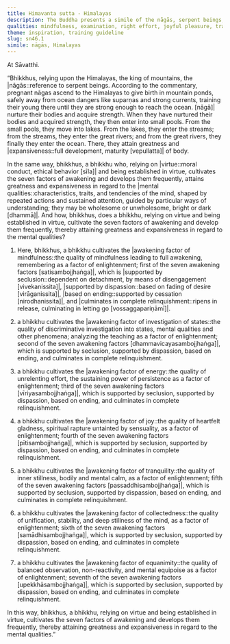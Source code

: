 ```yaml
---
title: Himavanta sutta - Himalayas
description: The Buddha presents a simile of the nāgās, serpent beings, who rely on the Himalayas to nurture their bodies and acquire strength before entering the ocean, as a metaphor for the bhikkhu cultivating the seven factors of awakening to attain greatness and expansiveness of mental qualities.
qualities: mindfulness, examination, right effort, joyful pleasure, tranquility, collectedness, equanimity, cultivation, ethical conduct
theme: inspiration, training guideline
slug: sn46.1
simile: nāgās, Himalayas
---
```


At Sāvatthi.

“Bhikkhus, relying upon the Himalayas, the king of mountains, the |nāgās::reference to serpent beings. According to the commentary, pregnant nāgas ascend to the Himalayas to give birth in mountain ponds, safely away from ocean dangers like suparṇas and strong currents, training their young there until they are strong enough to reach the ocean. [nāgā]| nurture their bodies and acquire strength. When they have nurtured their bodies and acquired strength, they then enter into small pools. From the small pools, they move into lakes. From the lakes, they enter the streams; from the streams, they enter the great rivers; and from the great rivers, they finally they enter the ocean. There, they attain greatness and |expansiveness::full development, maturity [vepullatta]| of body.

In the same way, bhikkhus, a bhikkhu who, relying on |virtue::moral conduct, ethical behavior [sīla]| and being established in virtue, cultivates the seven factors of awakening and develops them frequently, attains greatness and expansiveness in regard to the |mental qualities::characteristics, traits, and tendencies of the mind, shaped by repeated actions and sustained attention, guided by particular ways of understanding; they may be wholesome or unwholesome, bright or dark [dhammā]|. And how, bhikkhus, does a bhikkhu, relying on virtue and being established in virtue, cultivate the seven factors of awakening and develop them frequently, thereby attaining greatness and expansiveness in regard to the mental qualities?

1) Here, bhikkhus, a bhikkhu cultivates the |awakening factor of mindfulness::the quality of mindfulness leading to full awakening, remembering as a factor of enlightenment; first of the seven awakening factors [satisambojjhaṅga]|, which is |supported by seclusion::dependent on detachment, by means of disengagement [vivekanissita]|, |supported by dispassion::based on fading of desire [virāganissita]|, |based on ending::supported by cessation [nirodhanissita]|, and |culminates in complete relinquishment::ripens in release, culminating in letting go [vossaggapariṇāmī]|.

2) a bhikkhu cultivates the |awakening factor of investigation of states::the quality of discriminative investigation into states, mental qualities and other phenomena; analyzing the teaching as a factor of enlightenment; second of the seven awakening factors [dhammavicayasambojjhaṅga]|, which is supported by seclusion, supported by dispassion, based on ending, and culminates in complete relinquishment.

3) a bhikkhu cultivates the |awakening factor of energy::the quality of unrelenting effort, the sustaining power of persistence as a factor of enlightenment; third of the seven awakening factors [vīriyasambojjhaṅga]|, which is supported by seclusion, supported by dispassion, based on ending, and culminates in complete relinquishment.

4) a bhikkhu cultivates the |awakening factor of joy::the quality of heartfelt gladness, spiritual rapture untainted by sensuality, as a factor of enlightenment; fourth of the seven awakening factors [pītisambojjhaṅga]|, which is supported by seclusion, supported by dispassion, based on ending, and culminates in complete relinquishment.

5) a bhikkhu cultivates the |awakening factor of tranquility::the quality of inner stillness, bodily and mental calm, as a factor of enlightenment; fifth of the seven awakening factors [passaddhisambojjhaṅga]|, which is supported by seclusion, supported by dispassion, based on ending, and culminates in complete relinquishment.

6) a bhikkhu cultivates the |awakening factor of collectedness::the quality of unification, stability, and deep stillness of the mind, as a factor of enlightenment; sixth of the seven awakening factors [samādhisambojjhaṅga]|, which is supported by seclusion, supported by dispassion, based on ending, and culminates in complete relinquishment.

7) a bhikkhu cultivates the |awakening factor of equanimity::the quality of balanced observation, non-reactivity, and mental equipoise as a factor of enlightenment; seventh of the seven awakening factors [upekkhāsambojjhaṅga]|, which is supported by seclusion, supported by dispassion, based on ending, and culminates in complete relinquishment.

In this way, bhikkhus, a bhikkhu, relying on virtue and being established in virtue, cultivates the seven factors of awakening and develops them frequently, thereby attaining greatness and expansiveness in regard to the mental qualities.”